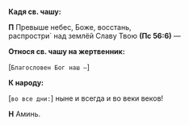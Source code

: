 **Кадя св. чашу:**

**П** Превыше небес, Боже, восстань,  
распростри` над зе­м­лёй Славу Твою **(Пс 56:6)** —

**Относя св. чашу на жертвенник:**

<R>[</R>`Благословен Бог наш —`<R>]</R>

**К народу:**

<R>[</R>`во все дни:`<R>]</R> ныне и всегда и во веки веков!

**Н** Аминь.
